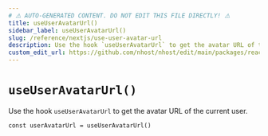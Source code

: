 ```yaml
---
# ⚠️ AUTO-GENERATED CONTENT. DO NOT EDIT THIS FILE DIRECTLY! ⚠️
title: useUserAvatarUrl()
sidebar_label: useUserAvatarUrl()
slug: /reference/nextjs/use-user-avatar-url
description: Use the hook `useUserAvatarUrl` to get the avatar URL of the current user.
custom_edit_url: https://github.com/nhost/nhost/edit/main/packages/react/src/hooks/user.ts#L271
---
```


# `useUserAvatarUrl()`

Use the hook `useUserAvatarUrl` to get the avatar URL of the current user.

```tsx
const userAvatarUrl = useUserAvatarUrl()
```
